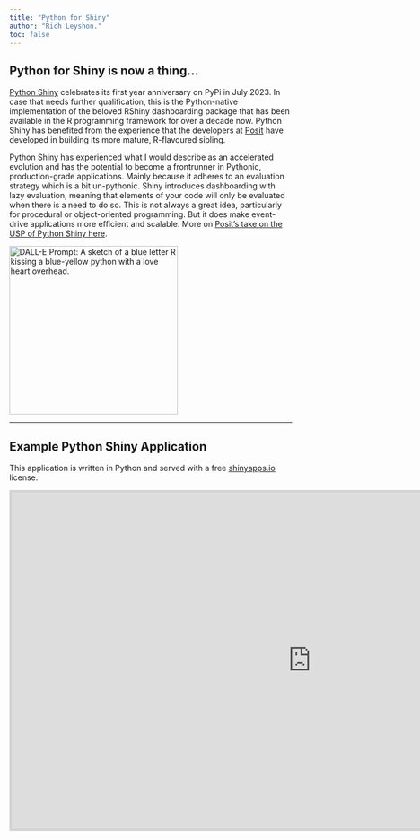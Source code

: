 ```yaml
---
title: "Python for Shiny"
author: "Rich Leyshon."
toc: false
---
```

## Python for Shiny is now a thing...

[Python Shiny](https://pypi.org/project/shiny/) celebrates its first year
anniversary on PyPi in July 2023. In case that needs further qualification, this
is the Python-native implementation of the beloved RShiny dashboarding package
that has been available in the R programming framework for over a decade now. 
Python Shiny has benefited from the experience that the developers at
[Posit](https://posit.co/) have developed in building its more mature,
R-flavoured sibling.

Python Shiny has experienced what I would describe as an accelerated evolution
and has the potential to become a frontrunner in Pythonic, production-grade
applications. Mainly because it adheres to an evaluation strategy which is a bit
un-pythonic. Shiny introduces dashboarding with lazy evaluation, meaning that
elements of your code will only be evaluated when there is a need to do so. This
is not always a great idea, particularly for procedural or object-oriented
programming. But it does make event-drive applications more efficient and
scalable. More on [Posit's take on the USP of Python Shiny here](https://posit.co/blog/why-shiny-for-python/).

<img src=www/DALLE-logos-in-love.png alt="DALL-E Prompt: A sketch of a blue letter R kissing a blue-yellow python with a love heart overhead." width=300em></img>

***
## Example Python Shiny Application

This application is written in Python and served with a free [shinyapps.io](https://www.shinyapps.io/)
license.

<iframe src="https://richleysh84.shinyapps.io/pyrosm-cities-app/" title="Python Shiny Open Street Map Application" height=600em width=1066 style="border:0.3em solid lightgray"></iframe>

